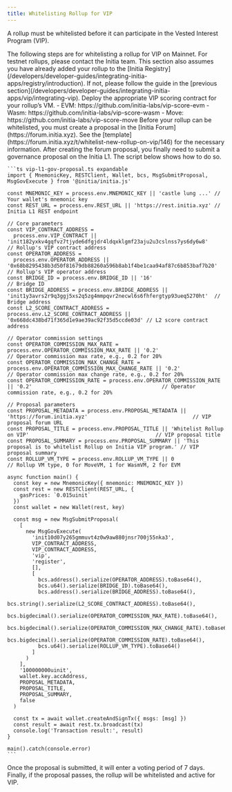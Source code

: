 ```yaml
---
title: Whitelisting Rollup for VIP
---
```


A rollup must be whitelisted before it can participate in the Vested Interest Program (VIP).

<Note>
The following steps are for whitelisting a rollup for VIP on Mainnet. For testnet rollups, please contact the Initia team. This section also assumes you have already added your rollup to the [Initia Registry](/developers/developer-guides/integrating-initia-apps/registry/introduction). If not, please follow the guide in the [previous section](/developers/developer-guides/integrating-initia-apps/vip/integrating-vip).
</Note>

<Steps>
  <Step title="Deploy the VIP Scoring Contract">
    Deploy the appropriate VIP scoring contract for your rollup’s VM.
      - EVM: https://github.com/initia-labs/vip-score-evm
      - Wasm: https://github.com/initia-labs/vip-score-wasm
      - Move: https://github.com/initia-labs/vip-score-move
  </Step>
  <Step title="Submit a Forum Proposal">
    Before your rollup can be whitelisted, you must create a proposal in the [Initia Forum](https://forum.initia.xyz). See the [template](https://forum.initia.xyz/t/whitelist-new-rollup-on-vip/146) for the necessary information.
  </Step>
  <Step title="Submit a L1 Governance Proposal">
    After creating the forum proposal, you finally need to submit a governance proposal on the Initia L1. The script below shows how to do so.
    
    ```ts vip-l1-gov-proposal.ts expandable
    import { MnemonicKey, RESTClient, Wallet, bcs, MsgSubmitProposal, MsgGovExecute } from '@initia/initia.js'

    const MNEMONIC_KEY = process.env.MNEMONIC_KEY || 'castle lung ...' // Your wallet's mnemonic key
    const REST_URL = process.env.REST_URL || 'https://rest.initia.xyz' // Initia L1 REST endpoint

    // Core parameters
    const VIP_CONTRACT_ADDRESS =
      process.env.VIP_CONTRACT || 'init182yxkv4gqfvz7tjyde6dfgjdr4ldqxklgmf23aju2u3cslnss7ys6dy6w8'                         // Rollup's VIP contract address
    const OPERATOR_ADDRESS =
      process.env.OPERATOR_ADDRESS || '0x68b8295438b3d50f81679db88260a596b8ab1f4be1caa94af87c6b853baf7b20'                  // Rollup's VIP operator address
    const BRIDGE_ID = process.env.BRIDGE_ID || '16'                                                                         // Bridge ID
    const BRIDGE_ADDRESS = process.env.BRIDGE_ADDRESS || 'init1y3avrs2r9q3ggj5xs2q5zg4mmpqvr2necwl6s6fhfergtyp93ueq5270ht'  // Bridge address
    const L2_SCORE_CONTRACT_ADDRESS = process.env.L2_SCORE_CONTRACT_ADDRESS || '0x668dc438bd71f365d1e9ae39ac92f35d5ccde03d' // L2 score contract address
    
    // Operator commission settings
    const OPERATOR_COMMISSION_MAX_RATE = process.env.OPERATOR_COMMISSION_MAX_RATE || '0.2'                                  // Operator commission max rate, e.g., 0.2 for 20%
    const OPERATOR_COMMISSION_MAX_CHANGE_RATE = process.env.OPERATOR_COMMISSION_MAX_CHANGE_RATE || '0.2'                    // Operator commission max change rate, e.g., 0.2 for 20%
    const OPERATOR_COMMISSION_RATE = process.env.OPERATOR_COMMISSION_RATE || '0.2'                                          // Operator commission rate, e.g., 0.2 for 20%
    
    // Proposal parameters
    const PROPOSAL_METADATA = process.env.PROPOSAL_METADATA || 'https://forum.initia.xyz'                                  // VIP proposal forum URL
    const PROPOSAL_TITLE = process.env.PROPOSAL_TITLE || 'Whitelist Rollup on VIP'                                         // VIP proposal title
    const PROPOSAL_SUMMARY = process.env.PROPOSAL_SUMMARY || 'This proposal is to whitelist Rollup on Initia VIP program.' // VIP proposal summary
    const ROLLUP_VM_TYPE = process.env.ROLLUP_VM_TYPE || 0                                                                 // Rollup VM type, 0 for MoveVM, 1 for WasmVM, 2 for EVM

    async function main() {
      const key = new MnemonicKey({ mnemonic: MNEMONIC_KEY })
      const rest = new RESTClient(REST_URL, {
        gasPrices: `0.015uinit`
      })
      const wallet = new Wallet(rest, key)

      const msg = new MsgSubmitProposal(
        [
          new MsgGovExecute(
            'init10d07y265gmmuvt4z0w9aw880jnsr700j55nka3',
            VIP_CONTRACT_ADDRESS,
            VIP_CONTRACT_ADDRESS,
            'vip',
            'register',
            [],
            [
              bcs.address().serialize(OPERATOR_ADDRESS).toBase64(),
              bcs.u64().serialize(BRIDGE_ID).toBase64(),
              bcs.address().serialize(BRIDGE_ADDRESS).toBase64(),
              bcs.string().serialize(L2_SCORE_CONTRACT_ADDRESS).toBase64(),
              bcs.bigdecimal().serialize(OPERATOR_COMMISSION_MAX_RATE).toBase64(),
              bcs.bigdecimal().serialize(OPERATOR_COMMISSION_MAX_CHANGE_RATE).toBase64(),
              bcs.bigdecimal().serialize(OPERATOR_COMMISSION_RATE).toBase64(),
              bcs.u64().serialize(ROLLUP_VM_TYPE).toBase64()
            ]
          )
        ],
        '100000000uinit',
        wallet.key.accAddress,
        PROPOSAL_METADATA,
        PROPOSAL_TITLE,
        PROPOSAL_SUMMARY,
        false
      )

      const tx = await wallet.createAndSignTx({ msgs: [msg] })
      const result = await rest.tx.broadcast(tx)
      console.log('Transaction result:', result)
    }

    main().catch(console.error)
    ```  

  </Step>
  <Step title="Proposal Voting Period">
    Once the proposal is submitted, it will enter a voting period of 7 days. Finally, if the proposal passes, the rollup will be whitelisted and active for VIP.
  </Step>
</Steps>